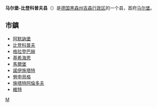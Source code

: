 {{德国县级行政单位
| 县徽图 = Image:Wappen Landkreis Marburg-Biedenkopf.png
| 在德国内的位置图 = Image:Lage des Landkreises Marburg-Biedenkopf in Deutschland.GIF
| 所属联邦州 = 黑森州
| 所属行政区 = 吉森行政区
| 首府 = 马尔堡
| 面积 = 1262.56
| 人口 = 247,084
| 统计时间 = 2019年12月31日
| 人口密度 = 200
| 汽车牌号 = MR
| 下设城镇 = 9个市、13个镇
| 政府地址 = Im Lichtenholz 60<br />35043 Marburg
| 政府网站 = www.marburg-biedenkopf.de
| 在州内的位置图 = Image:Hessen_MR.png
|}}

'''马尔堡-比登科普夫县'''（{{lang-de|Landkreis Marburg-Biedenkopf}}）是[[德国|德国]][[黑森州|黑森州]][[吉森行政区|吉森行政区]]的一个县，首府[[马尔堡_(德国)|马尔堡]]。

== 市鎮 ==
* [[阿默訥堡|阿默訥堡]]
* [[比登科普夫|比登科普夫]]
* [[格拉登巴赫|格拉登巴赫]]
* [[基希海恩|基希海恩]]
* [[馬爾堡|馬爾堡]]
* [[諾伊施塔特_(黑森州)|諾伊施塔特]]
* [[勞申貝格|勞申貝格]]
* [[施塔特阿倫多夫|施塔特阿倫多夫]]
* [[維特_(黑森)|維特]]

{{黑森州行政区划}}
{{Authority control}}

[[Category:黑森州的县|M]]